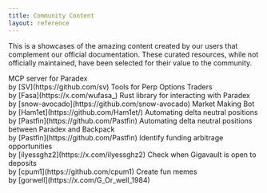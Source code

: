 ```yaml
---
title: Community Content
layout: reference
---
```


This is a showcases of the amazing content created by our users that complement our official documentation.
These curated resources, while not officially maintained, have been selected for their value to the community.

<CardGroup cols={3}>
  <Card icon="server" title="MCP Paradex Server" href="https://github.com/sv/mcp-paradex-py">
    MCP server for Paradex<br />
    by [SV](https://github.com/sv)
  </Card>
  <Card icon="toolbox" title="PerpOptions.xyz" href="https://perpoptions.xyz">
    Tools for Perp Options Traders<br />
    by [Fasa](https://x.com/wufasa_)
  </Card>
  <Card icon="fa-brands fa-rust" title="Paradex Rust SDK" href="https://github.com/snow-avocado/paradex-rs">
    Rust library for interacting with Paradex<br />
    by [snow-avocado](https://github.com/snow-avocado)
  </Card>
  <Card
    icon="display-chart-up-circle-dollar"
    title="Paradex Trading Bot"
    href="https://github.com/Ham1et/paradex-bot"
  >
    Market Making Bot <br />
    by [Ham1et](https://github.com/Ham1et/)
  </Card>
  <Card
    icon="robot"
    title="Paradex Delta Neutral Trading Bot"
    href="https://github.com/Ham1et/paradex-bot"
  >
    Automating delta neutral positions<br />
    by [Pastfin](https://github.com/Pastfin)
  </Card>
  <Card
    icon="user-robot"
    title="Paradex + Backpack Delta Neutral Trading Bot"
    href="https://github.com/Pastfin/Paradex-Backpack-delta-neutral-bot"
  >
    Automating delta neutral positions between Paradex and Backpack<br />
    by [Pastfin](https://github.com/Pastfin)
  </Card>
  <Card
    icon="money-bill-transfer"
    title="Paradex Arbitrage Dashboard"
    href="https://ghzperpdextools.vercel.app/"
  >
    Identify funding arbitrage opportunities <br />
    by [ilyessghz2](https://x.com/ilyessghz2)
  </Card>
  <Card
    icon="monitor-waveform"
    title="Gigavault Monitor Bot"
    href="https://github.com/cpum1/gigavault_monitor_bot"
  >
    Check when Gigavault is open to deposits <br />
    by [cpum1](https://github.com/cpum1)
  </Card>
  <Card
    icon="message-smile"
    title="Paradex Meme Generator"
    href="https://paradex.meme/"
  >
    Create fun memes <br />
    by [gorwell](https://x.com/G_Or_well_1984)
  </Card>
</CardGroup>
